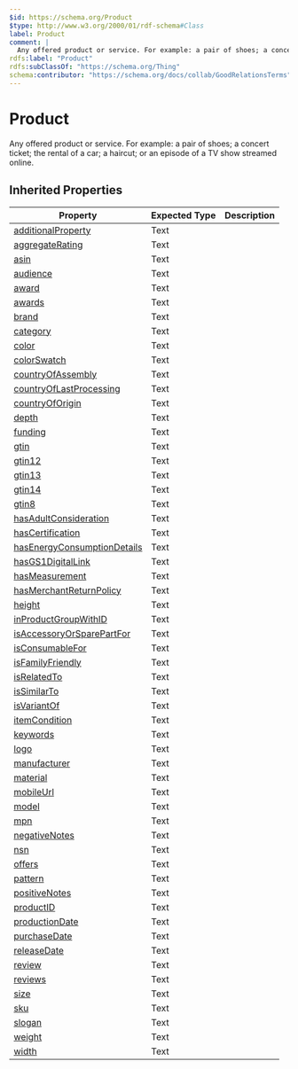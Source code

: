 ```yaml
---
$id: https://schema.org/Product
$type: http://www.w3.org/2000/01/rdf-schema#Class
label: Product
comment: |
  Any offered product or service. For example: a pair of shoes; a concert ticket; the rental of a car; a haircut; or an episode of a TV show streamed online.
rdfs:label: "Product"
rdfs:subClassOf: "https://schema.org/Thing"
schema:contributor: "https://schema.org/docs/collab/GoodRelationsTerms"
---
```


# Product

Any offered product or service. For example: a pair of shoes; a concert ticket; the rental of a car; a haircut; or an episode of a TV show streamed online.

## Inherited Properties

| Property | Expected Type | Description |
| --- | --- | --- |
| [additionalProperty](https://schema.org/additionalProperty) | Text |  |
| [aggregateRating](https://schema.org/aggregateRating) | Text |  |
| [asin](https://schema.org/asin) | Text |  |
| [audience](https://schema.org/audience) | Text |  |
| [award](https://schema.org/award) | Text |  |
| [awards](https://schema.org/awards) | Text |  |
| [brand](https://schema.org/brand) | Text |  |
| [category](https://schema.org/category) | Text |  |
| [color](https://schema.org/color) | Text |  |
| [colorSwatch](https://schema.org/colorSwatch) | Text |  |
| [countryOfAssembly](https://schema.org/countryOfAssembly) | Text |  |
| [countryOfLastProcessing](https://schema.org/countryOfLastProcessing) | Text |  |
| [countryOfOrigin](https://schema.org/countryOfOrigin) | Text |  |
| [depth](https://schema.org/depth) | Text |  |
| [funding](https://schema.org/funding) | Text |  |
| [gtin](https://schema.org/gtin) | Text |  |
| [gtin12](https://schema.org/gtin12) | Text |  |
| [gtin13](https://schema.org/gtin13) | Text |  |
| [gtin14](https://schema.org/gtin14) | Text |  |
| [gtin8](https://schema.org/gtin8) | Text |  |
| [hasAdultConsideration](https://schema.org/hasAdultConsideration) | Text |  |
| [hasCertification](https://schema.org/hasCertification) | Text |  |
| [hasEnergyConsumptionDetails](https://schema.org/hasEnergyConsumptionDetails) | Text |  |
| [hasGS1DigitalLink](https://schema.org/hasGS1DigitalLink) | Text |  |
| [hasMeasurement](https://schema.org/hasMeasurement) | Text |  |
| [hasMerchantReturnPolicy](https://schema.org/hasMerchantReturnPolicy) | Text |  |
| [height](https://schema.org/height) | Text |  |
| [inProductGroupWithID](https://schema.org/inProductGroupWithID) | Text |  |
| [isAccessoryOrSparePartFor](https://schema.org/isAccessoryOrSparePartFor) | Text |  |
| [isConsumableFor](https://schema.org/isConsumableFor) | Text |  |
| [isFamilyFriendly](https://schema.org/isFamilyFriendly) | Text |  |
| [isRelatedTo](https://schema.org/isRelatedTo) | Text |  |
| [isSimilarTo](https://schema.org/isSimilarTo) | Text |  |
| [isVariantOf](https://schema.org/isVariantOf) | Text |  |
| [itemCondition](https://schema.org/itemCondition) | Text |  |
| [keywords](https://schema.org/keywords) | Text |  |
| [logo](https://schema.org/logo) | Text |  |
| [manufacturer](https://schema.org/manufacturer) | Text |  |
| [material](https://schema.org/material) | Text |  |
| [mobileUrl](https://schema.org/mobileUrl) | Text |  |
| [model](https://schema.org/model) | Text |  |
| [mpn](https://schema.org/mpn) | Text |  |
| [negativeNotes](https://schema.org/negativeNotes) | Text |  |
| [nsn](https://schema.org/nsn) | Text |  |
| [offers](https://schema.org/offers) | Text |  |
| [pattern](https://schema.org/pattern) | Text |  |
| [positiveNotes](https://schema.org/positiveNotes) | Text |  |
| [productID](https://schema.org/productID) | Text |  |
| [productionDate](https://schema.org/productionDate) | Text |  |
| [purchaseDate](https://schema.org/purchaseDate) | Text |  |
| [releaseDate](https://schema.org/releaseDate) | Text |  |
| [review](https://schema.org/review) | Text |  |
| [reviews](https://schema.org/reviews) | Text |  |
| [size](https://schema.org/size) | Text |  |
| [sku](https://schema.org/sku) | Text |  |
| [slogan](https://schema.org/slogan) | Text |  |
| [weight](https://schema.org/weight) | Text |  |
| [width](https://schema.org/width) | Text |  |
